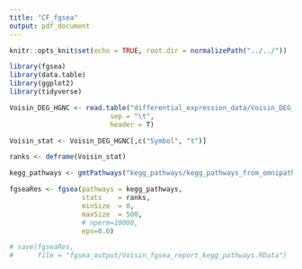 ```yaml
---
title: "CF_fgsea"
output: pdf_document
---
```


```r
knitr::opts_knit$set(echo = TRUE, root.dir = normalizePath("../../"))
```

```r
library(fgsea)
library(data.table)
library(ggplot2)
library(tidyverse)
```

```r
Voisin_DEG_HGNC <- read.table("differential_expression_data/Voisin_DEG_limma_unique_HGNC.txt",
                         sep = "\t",
                         header = T)

Voisin_stat <- Voisin_DEG_HGNC[,c("Symbol", "t")]

ranks <- deframe(Voisin_stat)
```


```r
kegg_pathways <- gmtPathways("kegg_pathways/kegg_pathways_from_omnipathR.gmt")
```

```r
fgseaRes <- fgsea(pathways = kegg_pathways, 
                  stats    = ranks,
                  minSize  = 0,
                  maxSize  = 500,
                  # nperm=10000,
                  eps=0.0)

# save(fgseaRes,
#      file = "fgsea_output/Voisin_fgsea_report_kegg_pathways.RData")
```

